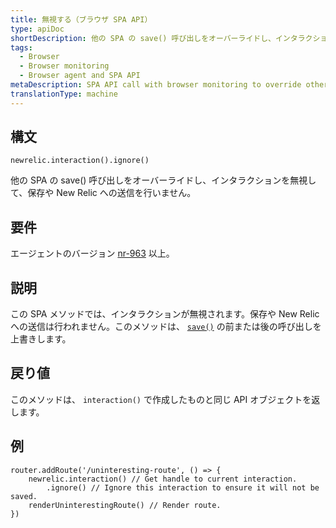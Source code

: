 ```yaml
---
title: 無視する（ブラウザ SPA API）
type: apiDoc
shortDescription: 他の SPA の save() 呼び出しをオーバーライドし、インタラクションを無視して、保存や New Relic への送信を行いません。
tags:
  - Browser
  - Browser monitoring
  - Browser agent and SPA API
metaDescription: SPA API call with browser monitoring to override other save calls; ignores an interaction so it is not be saved or sent to New Relic.
translationType: machine
---
```


## 構文

```
newrelic.interaction().ignore()
```

他の SPA の save() 呼び出しをオーバーライドし、インタラクションを無視して、保存や New Relic への送信を行いません。

## 要件

エージェントのバージョン [nr-963](/docs/release-notes/new-relic-browser-release-notes/browser-agent-release-notes) 以上。

## 説明

この SPA メソッドでは、インタラクションが無視されます。保存や New Relic への送信は行われません。このメソッドは、 [`save()`](/docs/browser/new-relic-browser/browser-agent-apis/browser-spa-api-newrelicinteractionsave) の前または後の呼び出しを上書きします。

## 戻り値

このメソッドは、 `interaction()` で作成したものと同じ API オブジェクトを返します。

## 例

```
router.addRoute('/uninteresting-route', () => {
    newrelic.interaction() // Get handle to current interaction.
        .ignore() // Ignore this interaction to ensure it will not be saved.
    renderUninterestingRoute() // Render route.
})
```